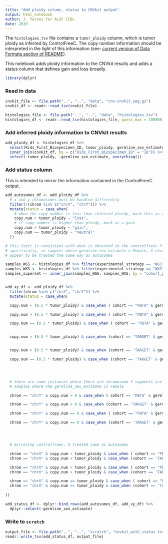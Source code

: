 ```yaml
---
title: "Add ploidy column, status to CNVkit output"
output: html_notebook
author: J. Taroni for ALSF CCDL
date: 2019
---
```


The `histologies.tsv` file contains a `tumor_ploidy` column, which is tumor ploidy as inferred by ControlFreeC.
The copy number information should be interpreted in the light of this information (see: [current version of Data Formats section of README](https://github.com/AlexsLemonade/OpenPBTA-analysis/tree/390f1e08e481da5ec0b2c62d886d5fd298bbf017#data-formats)).

This notebook adds ploidy information to the CNVkit results and adds a status column that defines gain and loss broadly.

```r
library(dplyr)
```

### Read in data

```r
cnvkit_file <- file.path("..", "..", "data", "cnv-cnvkit.seg.gz")
cnvkit_df <- readr::read_tsv(cnvkit_file)
```

```r
histologies_file <- file.path("..", "..", "data", "histologies.tsv")
histologies_df <- readr::read_tsv(histologies_file, guess_max = 100000)
```

### Add inferred ploidy information to CNVkit results

```r
add_ploidy_df <- histologies_df %>%
  select(Kids_First_Biospecimen_ID, tumor_ploidy, germline_sex_estimate) %>%
  inner_join(cnvkit_df, by = c("Kids_First_Biospecimen_ID" = "ID")) %>%
  select(-tumor_ploidy, -germline_sex_estimate, everything())
```

### Add status column

This is intended to mirror the information contained in the ControlFreeC output.

```r
add_autosomes_df <- add_ploidy_df %>%
  # x and y chromosomes must be handled differently
  filter(!(chrom %in% c("chrX", "chrY"))) %>%
  mutate(status = case_when(
    # when the copy number is less than inferred ploidy, mark this as a loss
    copy.num < tumor_ploidy ~ "loss",
    # if copy number is higher than ploidy, mark as a gain
    copy.num > tumor_ploidy ~ "gain",
    copy.num == tumor_ploidy ~ "neutral"
  ))

# this logic is consistent with what is observed in the controlfreec file
# specifically, in samples where germline sex estimate = Female, X chromosomes
# appear to be treated the same way as autosomes

samples_WGS <- histologies_df %>% filter(experimental_strategy == "WGS")
samples_WXS <- histologies_df %>% filter(experimental_strategy == "WXS")
samples_superset <- inner_join(samples_WGS, samples_WXS, by = "cohort_participant_id", copy = FALSE)


add_xy_df <- add_ploidy_df %>%
  filter(chrom %in% c("chrX", "chrY")) %>%  
  mutate(status = case_when(

  copy.num < (0.5 * tumor_ploidy) & case_when ( cohort == "PBTA" & germline_sex_estimate == NA ~ samples_superset$germline_sex_estimate.x , TRUE ~ germline_sex_estimate) == "Male" ~ "loss",

  copy.num > (0.5 * tumor_ploidy) & case_when ( cohort == "PBTA" & germline_sex_estimate == NA ~ samples_superset$germline_sex_estimate.x , TRUE ~ germline_sex_estimate) == "Male" ~ "gain",

  copy.num == (0.5 * tumor_ploidy) & case_when ( cohort == "PBTA" & germline_sex_estimate == NA ~ samples_superset$germline_sex_estimate.x , TRUE ~ germline_sex_estimate) == "Male"  ~ "neutral",


  copy.num < (0.5 * tumor_ploidy) & case_when (cohort == 'TARGET' & germline_sex_estimate == NA ~ case_when (samples_superset$germline_sex_estimate.x == NA ~ reported_gender, TRUE ~ samples_superset$germline_sex_estimate.x), TRUE ~ germline_sex_estimate) == "Male" ~ "loss",


  copy.num > (0.5 * tumor_ploidy) & case_when (cohort == 'TARGET' & germline_sex_estimate == NA ~ case_when (samples_superset$germline_sex_estimate.x == NA ~ reported_gender, TRUE ~ samples_superset$germline_sex_estimate.x), TRUE ~ germline_sex_estimate) == "Male" ~ "gain",

  copy.num == (0.5 * tumor_ploidy) & case_when (cohort == 'TARGET' & germline_sex_estimate == NA ~ case_when (samples_superset$germline_sex_estimate.x == NA ~ reported_gender, TRUE ~ samples_superset$germline_sex_estimate.x), TRUE ~ germline_sex_estimate) == "Male" ~ "neutral",


  

  # there are some instances where there are chromosome Y segments are in
  # samples where the germline_sex_estimate is Female

  chrom == "chrY" & copy.num > 0 & case_when ( cohort == "PBTA" & germline_sex_estimate == NA ~ samples_superset$germline_sex_estimate.x , TRUE ~ germline_sex_estimate) == "Female" ~ "unknown",

  chrom == "chrY" & copy.num > 0 & case_when (cohort == 'TARGET' & germline_sex_estimate == NA ~ case_when (samples_superset$germline_sex_estimate.x == NA ~ reported_gender, TRUE ~ samples_superset$germline_sex_estimate.x), TRUE ~ germline_sex_estimate) == "Female" ~ "unknown",

  chrom == "chrY" & copy.num == 0 & case_when ( cohort == "PBTA" & germline_sex_estimate == NA ~ samples_superset$germline_sex_estimate.x , TRUE ~ germline_sex_estimate) == "Female"  ~ "neutral",

  chrom == "chrY" & copy.num == 0 & case_when (cohort == 'TARGET' & germline_sex_estimate == NA ~ case_when (samples_superset$germline_sex_estimate.x == NA ~ reported_gender, TRUE ~ samples_superset$germline_sex_estimate.x), TRUE ~ germline_sex_estimate) == "Female" ~ "neutral",




  # mirroring controlfreec, X treated same as autosomes

  chrom == "chrX" & copy.num < tumor_ploidy & case_when ( cohort == "PBTA" & germline_sex_estimate == NA ~ samples_superset$germline_sex_estimate.x , TRUE ~ germline_sex_estimate) == "Female" ~ "loss",
  chrom == "chrX" & copy.num < tumor_ploidy & case_when (cohort == 'TARGET' & germline_sex_estimate == NA ~ case_when (samples_superset$germline_sex_estimate.x == NA ~ reported_gender, TRUE ~ samples_superset$germline_sex_estimate.x), TRUE ~ germline_sex_estimate) == "Female" ~ "loss",

  chrom == "chrX" & copy.num > tumor_ploidy & case_when ( cohort == "PBTA" & germline_sex_estimate == NA ~ samples_superset$germline_sex_estimate.x , TRUE ~ germline_sex_estimate) == "Female" ~ "gain",
  chrom == "chrX" & copy.num > tumor_ploidy & case_when (cohort == 'TARGET' & germline_sex_estimate == NA ~ case_when (samples_superset$germline_sex_estimate.x == NA ~ reported_gender, TRUE ~ samples_superset$germline_sex_estimate.x), TRUE ~ germline_sex_estimate) == "Female" ~ "gain",

  chrom == "chrX" & copy.num == tumor_ploidy & case_when ( cohort == "PBTA" & germline_sex_estimate == NA ~ samples_superset$germline_sex_estimate.x , TRUE ~ germline_sex_estimate) == "Female" ~ "neutral"
  chrom == "chrX" & copy.num == tumor_ploidy & case_when (cohort == 'TARGET' & germline_sex_estimate == NA ~ case_when (samples_superset$germline_sex_estimate.x == NA ~ reported_gender, TRUE ~ samples_superset$germline_sex_estimate.x), TRUE ~ germline_sex_estimate) == "Female" ~ "neutral"
  
))

add_status_df <- dplyr::bind_rows(add_autosomes_df, add_xy_df) %>%
  dplyr::select(-germline_sex_estimate)
```

### Write to `scratch`

```r
output_file <- file.path("..", "..", "scratch", "cnvkit_with_status.tsv")
readr::write_tsv(add_status_df, output_file)
```

